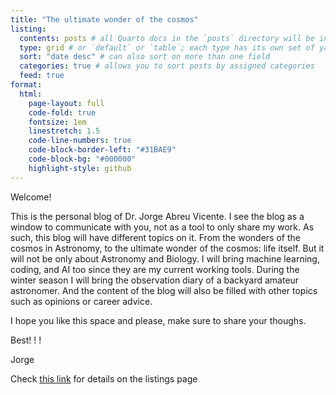 ```yaml
---
title: "The ultimate wonder of the cosmos"
listing: 
  contents: posts # all Quarto docs in the `posts` directory will be included on your listing page
  type: grid # or `default` or `table`; each type has its own set of yaml options to include
  sort: "date desc" # can also sort on more than one field
  categories: true # allows you to sort posts by assigned categories 
  feed: true
format:
  html:
    page-layout: full
    code-fold: true
    fontsize: 1em
    linestretch: 1.5
    code-line-numbers: true
    code-block-border-left: "#31BAE9"
    code-block-bg: "#000000"
    highlight-style: github
---
```


Welcome! 

This is the personal blog of Dr. Jorge Abreu Vicente. I see the blog as a window to communicate with you, not as a tool to only share my work. As such, this blog will have different topics on it. From the wonders of the cosmos in Astronomy, to the ultimate wonder of the cosmos: life itself. But it will not be only about Astronomy and Biology. I will bring machine learning, coding, and AI too since they are my current working tools. 
During the winter season I will bring the observation diary of a backyard amateur astronomer. And the content of the blog will also be filled with other topics such as opinions or career advice. 

I hope you like this space and please, make sure to share your thoughs. 

Best! ! !

Jorge

Check [this link](https://samanthacsik.github.io/posts/2022-10-24-quarto-blogs/) for details on the listings page